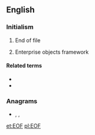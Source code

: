 ==English==

===Initialism===
{{rfc-header|Initialism}}
{{head|en|initialism}}

# {{label|en|computing}} End of file
# {{label|en|computing}} Enterprise objects framework

====Related terms====
* {{l|en|BOF}}
* {{l|en|EOD}}

===Anagrams===
* {{l|en|foe}}, {{l|en|FoE}}, {{l|en|FOE}}

[[et:EOF]]
[[pl:EOF]]